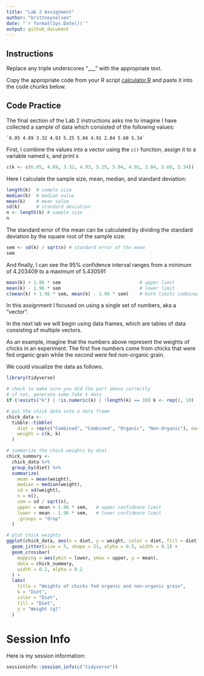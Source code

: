 ```yaml
---
title: "Lab 2 Assignment"
author: "brittneynelsen"
date: "`r format(Sys.Date())`"
output: github_document
---
```

## Instructions

Replace any triple underscores "___" with the appropriate text.

Copy the appropriate code from your R script [calculator.R](calculator.R) and paste it into the code chunks below.

## Code Practice

The final section of the Lab 2 instructions asks me to imagine I have collected a sample of data which consisted of the following values:

    `6.05 4.89 3.32 4.93 5.25 5.04 4.91 2.84 5.60 5.34`

First, I combine the values into a vector using the `c()` function, assign it to a variable named `k`, and print `k`

```r
c(k <- c(6.05, 4.89, 3.32, 4.93, 5.25, 5.04, 4.91, 2.84, 5.60, 5.34))
```

Here I calculate the sample size, mean, median, and standard deviation:

```r
length(k)  # sample size
median(k)  # median value
mean(k)    # mean value
sd(k)      # standard deviation
n <- length(k) # sample size
n
```

The standard error of the mean can be calculated by dividing the standard deviation by the square root of the sample size:

```r
sem <- sd(k) / sqrt(n) # standard error of the mean
sem
```

And finally, I can see the 95% confidence interval ranges from a minimum of 4.203409 to a maximum of 5.430591

```r
mean(k) + 1.96 * sem                             # upper limit
mean(k) - 1.96 * sem                             # lower limit
c(mean(k) + 1.96 * sem, mean(k) - 1.96 * sem)    # both limits combined
```

In this assignment I focused on using a single set of numbers, aka a "vector".

In the next lab we will begin using data frames, which are tables of data consisting of multiple vectors.

As an example, imagine that the numbers above represent the weights of chicks in an experiment. The first five numbers come from chicks that were fed organic grain while the second were fed non-organic grain.

We could visualize the data as follows.

```r

library(tidyverse)

# check to make sure you did the part above correctly
# if not, generate some fake k data
if (!exists("k") | !is.numeric(k) | !length(k) == 10) k <- rep(1, 10)

# put the chick data into a data frame
chick_data <-
  tibble::tibble(
    diet = rep(c("Combined", "Combined", "Organic", "Non-Organic"), each = 5),
    weight = c(k, k)
  )

# summarize the chick weights by diet
chick_summary <-
  chick_data %>% 
  group_by(diet) %>% 
  summarize(
    mean = mean(weight),
    median = median(weight),
    sd = sd(weight),
    n = n(),
    sem = sd / sqrt(n),
    upper = mean + 1.96 * sem,   # upper confidence limit
    lower = mean - 1.96 * sem,   # lower confidence limit
    .groups = "drop"
  )

# plot chick weights
ggplot(chick_data, aes(x = diet, y = weight, color = diet, fill = diet)) +
  geom_jitter(size = 5, shape = 21, alpha = 0.5, width = 0.1) +
  geom_crossbar(
    mapping = aes(ymin = lower, ymax = upper, y = mean), 
    data = chick_summary,
    width = 0.2, alpha = 0.2
  ) +
  labs(
    title = "Weights of chicks fed organic and non-organic grain",
    k = "Diet",
    color = "Diet",
    fill = "Diet",
    y = "Weight (g)"
  )

```
# Session Info

Here is my session information:

```r
sessioninfo::session_info(c("tidyverse"))
```